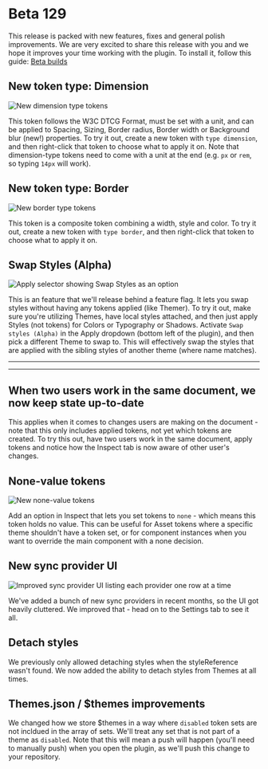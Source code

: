 # Beta 129

This release is packed with new features, fixes and general polish improvements. We are very excited to share this release with you and we hope it improves your time working with the plugin. To install it, follow this guide: [Beta builds](contributing/beta-builds)
## New token type: Dimension

![New dimension type tokens](/beta-129/dimension-type.png)

This token follows the W3C DTCG Format, must be set with a unit, and can be applied to Spacing, Sizing, Border radius, Border width or Background blur (new!) properties. To try it out, create a new token with `type dimension`, and then right-click that token to choose what to apply it on. Note that dimension-type tokens need to come with a unit at the end (e.g. `px` or `rem`, so typing `14px` will work).

## New token type: Border
![New border type tokens](/beta-129/border-type.png)

This token is a composite token combining a width, style and color. To try it out, create a new token with `type border`, and then right-click that token to choose what to apply it on.

## Swap Styles (Alpha)
![Apply selector showing Swap Styles as an option](/beta-129/swap-styles.png)

This is an feature that we'll release behind a feature flag. It lets you swap styles without having any tokens applied (like Themer). To try it out, make sure you're utilizing Themes, have local styles attached, and then just apply Styles (not tokens) for Colors or Typography or Shadows. Activate `Swap styles (Alpha)` in the Apply dropdown (bottom left of the plugin), and then pick a different Theme to swap to. This will effectively swap the styles that are applied with the sibling styles of another theme (where name matches).

---


<ReactPlayer
  muted
  width="100%"
  height="auto"
  loop
  playing
  controls
  url="/swap-styles.mp4"
/>

---

## When two users work in the same document, we now keep state up-to-date
This applies when it comes to changes users are making on the document - note that this only includes applied tokens, not yet which tokens are created. To try this out, have two users work in the same document, apply tokens and notice how the Inspect tab is now aware of other user's changes.

## None-value tokens
![New none-value tokens](/beta-129/none-tokens.png)

Add an option in Inspect that lets you set tokens to `none` - which means this token holds no value. This can be useful for Asset tokens where a specific theme shouldn't have a token set, or for component instances when you want to override the main component with a none decision.

## New sync provider UI
![Improved sync provider UI listing each provider one row at a time](/beta-129/sync-ui.png)

We've added a bunch of new sync providers in recent months, so the UI got heavily cluttered. We improved that - head on to the Settings tab to see it all.

## Detach styles
We previously only allowed detaching styles when the styleReference wasn't found. We now added the ability to detach styles from Themes at all times.

## Themes.json / $themes improvements
We changed how we store $themes in a way where `disabled` token sets are not incldued in the array of sets. We'll treat any set that is not part of a theme as `disabled`. Note that this will mean a push will happen (you'll need to manually push) when you open the plugin, as we'll push this change to your repository.